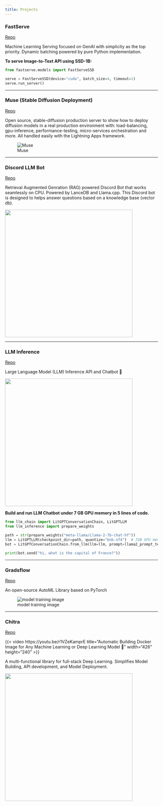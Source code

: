 ```yaml
---
title: Projects
---
```


### FastServe
[Repo](https://github.com/aniketmaurya/fastserve)

Machine Learning Serving focused on GenAI with simplicity as the top priority.
Dynamic batching powered by pure Python implementation.

**To serve Image-to-Text API using SSD-1B:**

```python
from fastserve.models import FastServeSSD

serve = FastServeSSD(device="cuda", batch_size=4, timeout=1)
serve.run_server()
```

---

### Muse (Stable Diffusion Deployment)
[Repo](https://github.com/Lightning-Universe/stable-diffusion-deploy)

Open source, stable-diffusion production server to show how to deploy diffusion models in a real production environment with: load-balancing, gpu-inference, performance-testing, micro-services orchestration and more. All handled easily with the Lightning Apps framework.


![Muse](https://user-images.githubusercontent.com/3640001/195984024-788255e7-d01b-4522-9655-2a3ba56e80aa.png)

---

### Discord LLM Bot
[Repo](https://github.com/aniketmaurya/discord-llm-bot)

Retrieval Augmented Genration (RAG) powered Discord Bot that works seamlessly on CPU. Powered by LanceDB and Llama.cpp.
This Discord bot is designed to helps answer questions based on a knowledge base (vector db).


![](https://raw.githubusercontent.com/aniketmaurya/discord-llm-bot/main/assets/discord-bot.png){height="420"}

---

### LLM Inference
[Repo](https://github.com/aniketmaurya/llm-inference)

Large Language Model (LLM) Inference API and Chatbot 🦙

![](https://github.com/aniketmaurya/llm-inference/raw/main/assets/llm-inference-min.png){height="420"}

**Build and run LLM Chatbot under 7 GB GPU memory in 5 lines of code.**

```python
from llm_chain import LitGPTConversationChain, LitGPTLLM
from llm_inference import prepare_weights

path = str(prepare_weights("meta-llama/Llama-2-7b-chat-hf"))
llm = LitGPTLLM(checkpoint_dir=path, quantize="bnb.nf4")  # 7GB GPU memory
bot = LitGPTConversationChain.from_llm(llm=llm, prompt=llama2_prompt_template)

print(bot.send("hi, what is the capital of France?"))
```
---

### Gradsflow
[Repo](https://github.com/gradsflow/gradsflow)

An open-source AutoML Library based on PyTorch

![model training image](https://ik.imagekit.io/gradsflow/docs/gf/gradsflow-model-training_B1HZpLFRv8.png)

---


### Chitra
[Repo](https://github.com/aniketmaurya/chitra)

{{< video https://youtu.be/r1VZeKamprE
    title="Automatic Building Docker Image for Any Machine Learning or Deep Learning Model 🐳"
    width="426" height="240"
>}}

A multi-functional library for full-stack Deep Learning. Simplifies Model Building, API development, and Model Deployment.

![](https://ik.imagekit.io/aniket/chitra/chitra-arch_Vw9AdA4aC.svg){height="420"}

